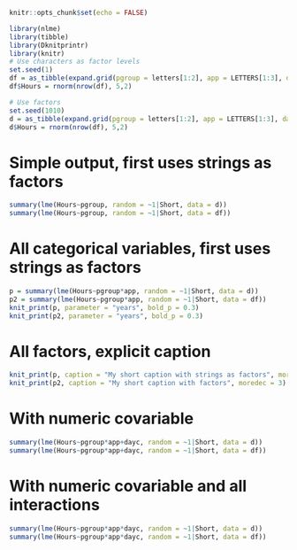 ```r
knitr::opts_chunk$set(echo = FALSE)
```

```r
library(nlme)
library(tibble)
library(Dknitprintr)
library(knitr)
# Use characters as factor levels
set.seed(1)
df = as_tibble(expand.grid(pgroup = letters[1:2], app = LETTERS[1:3], dayc = seq(0,100,by = 10), Short = as.character(1:5), stringsAsFactors = FALSE ))
df$Hours = rnorm(nrow(df), 5,2)

# Use factors
set.seed(1010)
d = as_tibble(expand.grid(pgroup = letters[1:2], app = LETTERS[1:3], dayc = seq(0,100,by = 10), Short = as.character(1:5), stringsAsFactors = TRUE ))
d$Hours = rnorm(nrow(df), 5,2)
```

# Simple output, first uses strings as factors

```r
summary(lme(Hours~pgroup, random = ~1|Short, data = d))
summary(lme(Hours~pgroup, random = ~1|Short, data = df))
```

# All categorical variables, first uses strings as factors

```r
p = summary(lme(Hours~pgroup*app, random = ~1|Short, data = d))
p2 = summary(lme(Hours~pgroup*app, random = ~1|Short, data = df))
knit_print(p, parameter = "years", bold_p = 0.3)
knit_print(p2, parameter = "years", bold_p = 0.3)
```

# All factors, explicit caption

```r
knit_print(p, caption = "My short caption with strings as factors", moredec = 3)
knit_print(p2, caption = "My short caption with factors", moredec = 3)
```

# With numeric covariable

```r
summary(lme(Hours~pgroup*app+dayc, random = ~1|Short, data = d))
summary(lme(Hours~pgroup*app+dayc, random = ~1|Short, data = df))
```

# With numeric covariable and all interactions

```r
summary(lme(Hours~pgroup*app*dayc, random = ~1|Short, data = d))
summary(lme(Hours~pgroup*app*dayc, random = ~1|Short, data = df))
```
